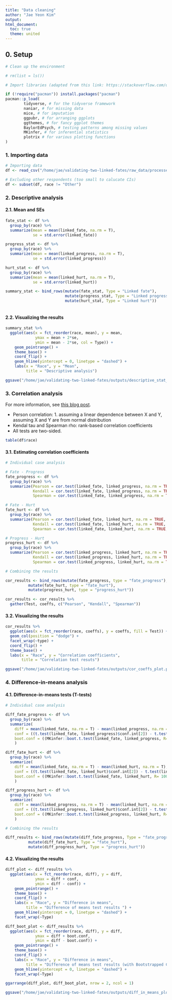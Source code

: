 ```yaml
---
title: "Data cleaning"
author: "Jae Yeon Kim"
output:
html_document: 
  toc: true
  theme: united
---
```


## 0. Setup 

```r

# Clean up the environment

# rm(list = ls())

# Import libraries (adapted from this link: https://stackoverflow.com/questions/4090169/elegant-way-to-check-for-missing-packages-and-install-them)

if (!require("pacman")) install.packages("pacman")
pacman::p_load(
        tidyverse, # for the tidyverse framework
        naniar, # for missing data
        mice, # for imputation
        ggpubr, # for arranging ggplots   
        ggthemes, # for fancy ggplot themes
        BaylorEdPsych, # testing patterns among missing values
        MKinfer, # for inferential statistics 
        plotrix # for various plotting functions
)

```

### 1. Importing data 

```r

# Importing data 
df <- read_csv("/home/jae/validating-two-linked-fates/raw_data/processed_survey.csv")

# Excluding other respondents (too small to calucate CIs)
df <- subset(df, race != "Other")

```

### 2. Descriptive analysis 

#### 2.1. Mean and SEs

```r

fate_stat <- df %>%
  group_by(race) %>%
  summarize(mean = mean(linked_fate, na.rm = T),
            se = std.error(linked_fate))

progress_stat <- df %>%
  group_by(race) %>%
  summarize(mean = mean(linked_progress, na.rm = T),
            se = std.error(linked_progress))

hurt_stat <- df %>%
  group_by(race) %>%
  summarize(mean = mean(linked_hurt, na.rm = T),
            se = std.error(linked_hurt))

summary_stat <- bind_rows(mutate(fate_stat, Type = "Linked fate"),
                          mutate(progress_stat, Type = "Linked progress"),
                          mutate(hurt_stat, Type = "Linked hurt"))
  
```

#### 2.2. Visualizing the results 

```r

summary_stat %>%  
  ggplot(aes(x = fct_reorder(race, mean), y = mean, 
             ymax = mean + 2*se, 
             ymin = mean - 2*se, col = Type)) +
    geom_pointrange() +
    theme_base() +
    coord_flip() +
    geom_hline(yintercept = 0, linetype = "dashed") +
    labs(x = "Race", y = "Mean",
         title = "Descriptive analysis") 

ggsave("/home/jae/validating-two-linked-fates/outputs/descriptive_stat_plot.png", width = 10)
```


### 3. Correlation analysis

For more information, see [this blog post](http://www.sthda.com/english/wiki/correlation-test-between-two-variables-in-r).

- Person correlation: 1. assuming a linear dependence between X and Y, assuming X and Y are from normal distribution 
- Kendal tau and Spearman rho: rank-based correlation coefficients 
- All tests are two-sided.

```r
table(df$race)
```

#### 3.1. Estimating correlation coefficients

```r

# Individual case analysis 

# Fate - Progress
fate_progress <- df %>%
  group_by(race) %>%
  summarize(Pearson = cor.test(linked_fate, linked_progress, na.rm = TRUE, method = c("pearson"))$estimate %>% as.numeric(),
            Kendall = cor.test(linked_fate, linked_progress, na.rm = TRUE, method = c("kendall"))$estimate %>% as.numeric(),
            Spearman = cor.test(linked_fate, linked_progress, na.rm = TRUE, method = c("spearman"))$estimate %>% as.numeric())

# Fate - Hurt 
fate_hurt <- df %>%
  group_by(race) %>%
  summarize(Pearson = cor.test(linked_fate, linked_hurt, na.rm = TRUE, method = c("pearson"))$estimate %>% as.numeric(),
            Kendall = cor.test(linked_fate, linked_hurt, na.rm = TRUE, method = c("kendall"))$estimate %>% as.numeric(),
            Spearman = cor.test(linked_fate, linked_hurt, na.rm = TRUE, method = c("spearman"))$estimate %>% as.numeric())

# Progress - Hurt 
progress_hurt <- df %>%
  group_by(race) %>%
  summarize(Pearson = cor.test(linked_progress, linked_hurt, na.rm = TRUE, method = c("pearson"))$estimate %>% as.numeric(),
            Kendall = cor.test(linked_progress, linked_hurt, na.rm = TRUE, method = c("kendall"))$estimate %>% as.numeric(),
            Spearman = cor.test(linked_progress, linked_hurt, na.rm = TRUE, method = c("spearman"))$estimate %>% as.numeric())

# Combining the results 

cor_results <- bind_rows(mutate(fate_progress, type = "fate_progress"),
          mutate(fate_hurt, type = "fate_hurt"),
          mutate(progress_hurt, type = "progress_hurt"))

cor_results <- cor_results %>%
  gather(Test, coeffs, c("Pearson", "Kendall", "Spearman"))
```

#### 3.2. Visualizing the results  

```r
cor_results %>%
  ggplot(aes(x = fct_reorder(race, coeffs), y = coeffs, fill = Test)) +
  geom_col(position = "dodge") +
  facet_wrap(~type) +
  coord_flip() + 
  theme_base() +
  labs(x = "Race", y = "Correlation coefficients", 
       title = "Correlation test resuts")

ggsave("/home/jae/validating-two-linked-fates/outputs/cor_coeffs_plot.png")
```

### 4. Difference-in-means analysis 

#### 4.1. Difference-in-means tests (T-tests)

```r

# Individual case analysis 

diff_fate_progress <- df %>%
  group_by(race) %>%
  summarize(
    diff = mean(linked_fate, na.rm = T) - mean(linked_progress, na.rm = T),
    conf = ((t.test(linked_fate, linked_progress)$conf.int[2]) - t.test(linked_fate, linked_progress)$conf.int[1])/2,
    boot.conf = ((MKinfer::boot.t.test(linked_fate, linked_progress, R= 100)$boot.conf.int[2]) - MKinfer::boot.t.test(linked_fate, linked_progress, R= 100)$boot.conf.int[1])/2
    )

diff_fate_hurt <- df %>%
  group_by(race) %>%
  summarize(
    diff = mean(linked_fate, na.rm = T) - mean(linked_hurt, na.rm = T),
    conf = ((t.test(linked_fate, linked_hurt)$conf.int[2]) - t.test(linked_fate, linked_hurt)$conf.int[1])/2,
    boot.conf = ((MKinfer::boot.t.test(linked_fate, linked_hurt, R= 100)$boot.conf.int[2]) - MKinfer::boot.t.test(linked_fate, linked_hurt, R= 100)$boot.conf.int[1])/2
    )

diff_progress_hurt <- df %>%
  group_by(race) %>%
  summarize(
    diff = mean(linked_progress, na.rm = T) - mean(linked_hurt, na.rm = T),
    conf = ((t.test(linked_progress, linked_hurt)$conf.int[2]) - t.test(linked_progress, linked_hurt)$conf.int[1])/2,
    boot.conf = ((MKinfer::boot.t.test(linked_progress, linked_hurt, R= 100)$boot.conf.int[2]) - MKinfer::boot.t.test(linked_progress, linked_hurt, R= 100)$boot.conf.int[1])/2
    )

# Combining the results 

diff_results <- bind_rows(mutate(diff_fate_progress, Type = "fate_progress"),
          mutate(diff_fate_hurt, Type = "fate_hurt"),
          mutate(diff_progress_hurt, Type = "progress_hurt"))

```

#### 4.2. Visualizing the results 

```r

diff_plot <- diff_results %>%  
  ggplot(aes(x = fct_reorder(race, diff), y = diff, 
             ymax = diff + conf, 
             ymin = diff - conf)) +
    geom_pointrange() +
    theme_base() +
    coord_flip() +
    labs(x = "Race", y = "Difference in means",
         title = "Difference of means test results ") +
    geom_hline(yintercept = 0, linetype = "dashed") +
    facet_wrap(~Type)

diff_boot_plot <- diff_results %>%  
  ggplot(aes(x = fct_reorder(race, diff), y = diff, 
             ymax = diff + boot.conf, 
             ymin = diff - boot.conf)) +
    geom_pointrange() +
    theme_base() +
    coord_flip() +
    labs(x = "Race", y = "Difference in means",
         title = "Difference of means test results (with Bootstrapped CIs)") +
    geom_hline(yintercept = 0, linetype = "dashed") +
    facet_wrap(~Type)

ggarrange(diff_plot, diff_boot_plot, nrow = 2, ncol = 1)

ggsave("/home/jae/validating-two-linked-fates/outputs/diff_in_means_plot.png", width = 10)

```

